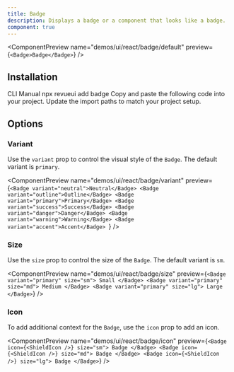 ```yaml
---
title: Badge
description: Displays a badge or a component that looks like a badge.
component: true
---
```


<ComponentPreview name="demos/ui/react/badge/default"
preview={`<Badge>Badge</Badge>`}
 />

## Installation

<Tabs defaultValue="cli">
<TabsList>
<TabsTrigger value="cli">
CLI
</TabsTrigger>
<TabsTrigger value="manual">  
Manual
</TabsTrigger>
</TabsList>

<TabsContent value="cli">
<Bash>
<BashCommand>npx</BashCommand> revueui add badge
</Bash>
</TabsContent>

<TabsContent value="manual">
<Steps>
  <Step>Copy and paste the following code into your project.</Step>
  <ComponentSource
    name={["ui/react/badge"]}
    extension={["tsx"]}
  />
  <Step>Update the import paths to match your project setup.</Step>
</Steps>
</TabsContent>
</Tabs>

## Options

### Variant

Use the `variant` prop to control the visual style of the `Badge`. The default variant is `primary`.

<ComponentPreview
  name="demos/ui/react/badge/variant"
  preview={`<Badge variant="neutral">Neutral</Badge>
  <Badge variant="outline">Outline</Badge>
  <Badge variant="primary">Primary</Badge>
  <Badge variant="success">Success</Badge>
  <Badge variant="danger">Danger</Badge>
  <Badge variant="warning">Warning</Badge>
  <Badge variant="accent">Accent</Badge>
`}
/>

### Size

Use the `size` prop to control the size of the `Badge`. The default variant is `sm`.

<ComponentPreview
  name="demos/ui/react/badge/size"
  preview={`<Badge variant="primary" size="sm">
  Small
</Badge>
<Badge variant="primary" size="md">
  Medium
</Badge>
<Badge variant="primary" size="lg">
  Large
</Badge>`}
/>

### Icon

To add additional context for the `Badge`, use the `icon` prop to add an icon.

<ComponentPreview
  name="demos/ui/react/badge/icon"
  preview={`<Badge icon={<ShieldIcon />} size="sm">
  Badge
</Badge>
<Badge icon={<ShieldIcon />} size="md">
  Badge
</Badge>
<Badge icon={<ShieldIcon />} size="lg">
  Badge
</Badge>`}
/>
